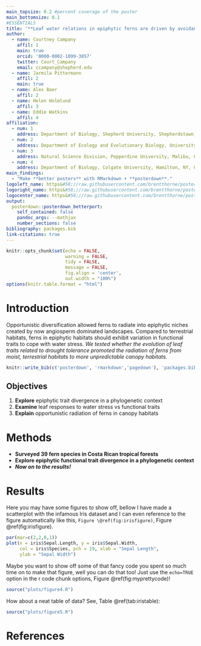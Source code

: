 ```yaml
---
main_topsize: 0.2 #percent coverage of the poster
main_bottomsize: 0.1
#ESSENTIALS
title: '**Leaf water relations in epiphytic ferns are driven by avoidance rather than tolerance mechanisms**'
author:
  - name: Courtney Campany
    affil: 1
    main: true
    orcid: '0000-0002-1099-3857'
    twitter: Court_Campany
    email: ccampany@shepherd.edu
  - name: Jarmila Pittermann
    affil: 2
    main: true
  - name: Alex Baer
    affil: 2
  - name: Helen Holmlund
    affil: 3
  - name: Eddie Watkins
    affil: 4
affiliation:
  - num: 1
    address: Department of Biology, Shepherd University, Shepherdstown, WV, USA
  - num: 2
    address: Department of Ecology and Evolutionary Biology, University of California, Santa Cruz, CA, USA
  - num: 3
    address: Natural Science Division, Pepperdine University, Malibu, CA, USA
  - num: 4
    address: Department of Biology, Colgate University, Hamilton, NY, USA
main_findings:
  - "Make **better posters** with RMarkdown + **posterdown**."
logoleft_name: https&#58;//raw.githubusercontent.com/brentthorne/posterdown/master/images/betterhexlogo.png
logoright_name: https&#58;//raw.githubusercontent.com/brentthorne/posterdown/master/images/betterhexlogo.png
logocenter_name: https&#58;//raw.githubusercontent.com/brentthorne/posterdown/master/images/qr-code-black.png
output: 
  posterdown::posterdown_betterport:
    self_contained: false
    pandoc_args: --mathjax
    number_sections: false
bibliography: packages.bib
link-citations: true
---
```


```r
knitr::opts_chunk$set(echo = FALSE,
                      warning = FALSE,
                      tidy = FALSE,
                      message = FALSE,
                      fig.align = 'center',
                      out.width = "100%")
options(knitr.table.format = "html") 
```

# Introduction

Opportunistic diversification allowed ferns to radiate into epiphytic niches created by now angiosperm dominated landscapes. Compared to terrestrial habitats, ferns in epiphytic habitats should exhibit variation in functional traits to cope with water stress. *We tested whether the evolution of leaf traits related to drought tolerance promoted the radiation of ferns from moist, terrestrial habitats to more unpredictable canopy habitats.*

```r
knitr::write_bib(c('posterdown', 'rmarkdown','pagedown'), 'packages.bib')
```

## Objectives

1. **Explore** epiphytic trait divergence in a phylogenetic context
2. **Examine** leaf responses to water stress vs functional traits
3. **Explain** opportunistic radiation of ferns in canopy habitats

# Methods

* **Surveyed 39 fern species in Costa Rican tropical forests**
* **Explore epiphytic functional trait divergence in a phylogenetic context**
* **_Now on to the results!_**

# Results

Here you may have some figures to show off, bellow I have made a scatterplot with the infamous Iris dataset and I can even reference to the figure automatically like this, `Figure \@ref(fig:irisfigure)`, Figure \@ref(fig:irisfigure).

```r
par(mar=c(2,2,0,1))
plot(x = iris$Sepal.Length, y = iris$Sepal.Width,
     col = iris$Species, pch = 19, xlab = "Sepal Length",
     ylab = "Sepal Width")
```

Maybe you want to show off some of that fancy code you spent so much time on to make that figure, well you can do that too! Just use the `echo=TRUE` option in the r code chunk options, Figure \@ref(fig:myprettycode)!

```r
source("plots/figure4.R")
```

How about a neat table of data? See, Table \@ref(tab:iristable):

```r
source("plots/figure5.R")
```

# References
